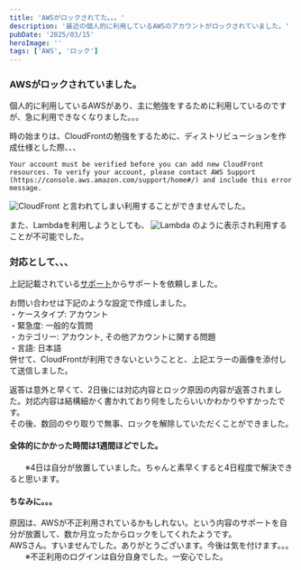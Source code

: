 ```yaml
---
title: 'AWSがロックされてた。。。'
description: '最近の個人的に利用しているAWSのアカウントがロックされていました。'
pubDate: '2025/03/15'
heroImage: ''
tags: ['AWS', 'ロック']
---
```


### AWSがロックされていました。

個人的に利用しているAWSがあり、主に勉強をするために利用しているのですが、急に利用できなくなりました。。。

時の始まりは、CloudFrontの勉強をするために、ディストリビューションを作成仕様とした際、、、

```shell
Your account must be verified before you can add new CloudFront resources. To verify your account, please contact AWS Support (https://console.aws.amazon.com/support/home#/) and include this error message.
```

![CloudFront](/images/news/20250315-aws-locked/cloudfront.png)
と言われてしまい利用することができませんでした。

また、Lambdaを利用しようとしても、
![Lambda](/images/news/20250315-aws-locked/lambda.png)
のように表示され利用することが不可能でした。

### 対応として、、、

上記記載されている[サポート](https://console.aws.amazon.com/support/home#)からサポートを依頼しました。

お問い合わせは下記のような設定で作成しました。  
・ケースタイプ: アカウント  
・緊急度: 一般的な質問  
・カテゴリー: アカウント, その他アカウントに関する問題  
・言語: 日本語  
併せて、CloudFrontが利用できないということと、上記エラーの画像を添付して送信しました。

返答は意外と早くて、2日後には対応内容とロック原因の内容が返答されました。対応内容は結構細かく書かれており何をしたらいいかわかりやすかったです。  
その後、数回のやり取りで無事、ロックを解除していただくことができました。

#### 全体的にかかった時間は1週間ほどでした。

　　※4日は自分が放置していました。ちゃんと素早くすると4日程度で解決できると思います。

#### ちなみに。。。

原因は、AWSが不正利用されているかもしれない。という内容のサポートを自分が放置して、数か月立ったからロックをしてくれたようです。  
AWSさん。すいませんでした。ありがとうございます。今後は気を付けます。。。  
　　※不正利用のログインは自分自身でした。一安心でした。
